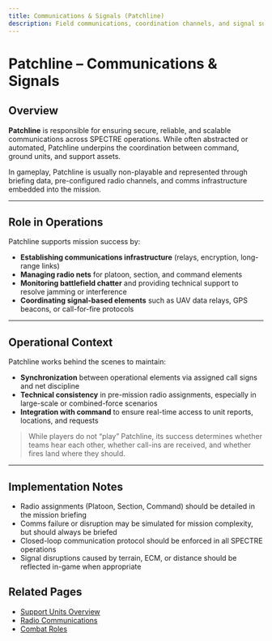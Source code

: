 ```yaml
---
title: Communications & Signals (Patchline)
description: Field communications, coordination channels, and signal support in SPECTRE operations.
---
```


# Patchline – Communications & Signals

## Overview

**Patchline** is responsible for ensuring secure, reliable, and scalable communications across SPECTRE operations. While often abstracted or automated, Patchline underpins the coordination between command, ground units, and support assets.

In gameplay, Patchline is usually non-playable and represented through briefing data, pre-configured radio channels, and comms infrastructure embedded into the mission.

---

## Role in Operations

Patchline supports mission success by:

- **Establishing communications infrastructure** (relays, encryption, long-range links)
- **Managing radio nets** for platoon, section, and command elements
- **Monitoring battlefield chatter** and providing technical support to resolve jamming or interference
- **Coordinating signal-based elements** such as UAV data relays, GPS beacons, or call-for-fire protocols

---

## Operational Context

Patchline works behind the scenes to maintain:

- **Synchronization** between operational elements via assigned call signs and net discipline
- **Technical consistency** in pre-mission radio assignments, especially in large-scale or combined-force scenarios
- **Integration with command** to ensure real-time access to unit reports, locations, and requests

> While players do not “play” Patchline, its success determines whether teams hear each other, whether call-ins are received, and whether fires land where they should.

---

## Implementation Notes

- Radio assignments (Platoon, Section, Command) should be detailed in the mission briefing
- Comms failure or disruption may be simulated for mission complexity, but should always be briefed
- Closed-loop communication protocol should be enforced in all SPECTRE operations
- Signal disruptions caused by terrain, ECM, or distance should be reflected in-game when appropriate

## Related Pages

- [Support Units Overview](/sop/operational-structure/support-units)
- [Radio Communications](/sop/communications/radio-communications)
- [Combat Roles](/sop/operational-structure/combat-roles)